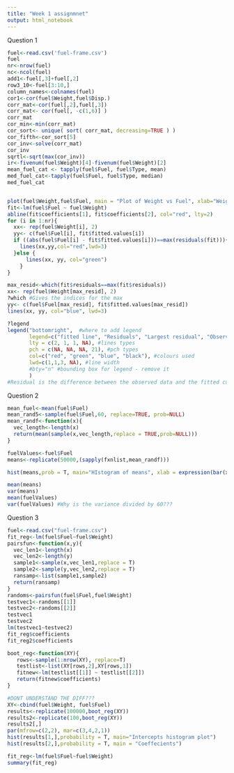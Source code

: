 ```yaml
---
title: "Week 1 assignmnet"
output: html_notebook
---
```


Question 1

```r
fuel<-read.csv('fuel-frame.csv')
fuel
nr<-nrow(fuel)
nc<-ncol(fuel)
add1<-fuel[,3]+fuel[,2]
row3_10<-fuel[3:10,]
column_names<-colnames(fuel)
cor1<-cor(fuel$Weight,fuel$Disp.)
corr_mat<-cor(fuel[,2],fuel[,3])
corr_mat<- cor(fuel[, -c(1,6)] )
corr_mat
cor_min<-min(corr_mat)
cor_sort<- unique( sort( corr_mat, decreasing=TRUE ) )
cor_fifth<-cor_sort[5]
cor_inv<-solve(corr_mat)
cor_inv
sqrtl<-sqrt(max(cor_inv))
ir<-fivenum(fuel$Weight)[4]-fivenum(fuel$Weight)[2]
mean_fuel_cat <- tapply(fuel$Fuel, fuel$Type, mean)
med_fuel_cat<-tapply(fuel$Fuel, fuel$Type, median)
med_fuel_cat


plot(fuel$Weight,fuel$Fuel, main = "Plot of Weight vs Fuel", xlab="Weight", ylab = "Fuel")
fit<-lm(fuel$Fuel ~ fuel$Weight)
abline(fit$coefficients[1], fit$coefficients[2], col="red", lty=2)
for (i in 1:nr){
  xx<- rep(fuel$Weight[i], 2)
  yy<- c(fuel$Fuel[i], fit$fitted.values[i])
  if ((abs(fuel$Fuel[i] - fit$fitted.values[i]))==max(residuals(fit))){
    lines(xx,yy,col="red",lwd=3)
  }else {
      lines(xx, yy, col="green")
    }
}

max_resid<-which(fit$residuals==max(fit$residuals))
xx<- rep(fuel$Weight[max_resid], 2)
?which #Gives the indices for the max
yy<- c(fuel$Fuel[max_resid], fit$fitted.values[max_resid])
lines(xx, yy, col="blue", lwd=3)

?legend
legend("bottomright",  #where to add legend
       legend=c("fitted line", "Residuals", "Largest residual", "Observed points"), #the legend
       lty = c(2, 1, 1, NA), #lines types
       pch = c(NA, NA, NA, 21), #pch types
       col=c("red", "green", "blue", "black"), #colours used
       lwd=c(1,1,3, NA), #line width
       #bty="n" #bounding box for legend - remove it
       )
#Residual is the difference between the observed data and the fitted curve
```

Question 2

```r
mean_fuel<-mean(fuel$Fuel)
mean_rand5<-sample(fuel$Fuel,60, replace=TRUE, prob=NULL)
mean_randf<-function(x){
  vec_length<-length(x)
  return(mean(sample(x,vec_length,replace = TRUE,prob=NULL)))
}

fuelValues<-fuel$Fuel
means<-replicate(50000,(sapply(fxnlist,mean_randf)))

hist(means,prob = T, main="HIstogram of means", xlab = expression(bar(x)))

mean(means)
var(means)
mean(fuelValues)
var(fuelValues) #Why is the variance divided by 60???

```
Question 3    
```r
fuel<-read.csv("fuel-frame.csv")
fit_reg<-lm(fuel$Fuel~fuel$Weight)
pairsfun<-function(x,y){
  vec_len1<-length(x)
  vec_len2<-length(y)
  sample1<-sample(x,vec_len1,replace = T)
  sample2<-sample(y,vec_len2,replace = T)
  ransamp<-list(sample1,sample2)
  return(ransamp)
}
randoms<-pairsfun(fuel$Fuel,fuel$Weight)
testvec1<-randoms[[1]]
testvec2<-randoms[[2]]
testvec1
testvec2
lm(testvec1~testvec2)
fit_reg$coefficients
fit_reg2$coefficients

boot_reg<-function(XY){
   rows<-sample(1:nrow(XY), replace=T)
   testlist<-list(XY[rows,2],XY[rows,1])
   fitnew<-lm(testlist[[1]] ~ testlist[[2]])
   return(fitnew$coefficients)
}

#DONT UNDERSTAND THE DIFF??? 
XY<-cbind(fuel$Weight, fuel$Fuel)
results<-replicate(100000,boot_reg(XY))
results2<-replicate(100,boot_reg(XY))
results2[,]
par(mfrow=c(2,2), mar=c(3,4,2,1))
hist(results[1,],probability = T, main="Intercepts histogram plot")
hist(results[2,],probability = T, main = "Coeffecients")

fit_reg<-lm(fuel$Fuel~fuel$Weight)
summary(fit_reg)


```

